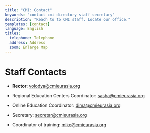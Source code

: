 ```yaml
---
title: "CMI: Contact"
keywords: "contact cmi directory staff secretary"
description: "Reach to to CMI staff. Locate our office."
templates: [contact]
language: English
titles:
  telephone: Telephone
  address: Address
  zoom: Enlarge Map
---
```

# Staff Contacts

*   **Rector**: [volodya@cmieurasia.org](mailto:volodya@cmieurasia.org)
    
*   Regional Education Centers Coordinator: [sasha@cmieurasia.org](mailto:sasha@cmieurasia.org)
    
*   Online Education Coordinator: [dima@cmieurasia.org](mailto:dima@cmieurasia.org)
    
*   Secretary: [secretar@cmieurasia.org](mailto:secretar@cmieurasia.org)
    
*   Coordinator of training: [mike@cmieurasia.org](mailto:mike@cmieurasia.org)